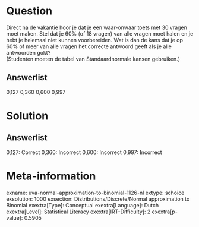 Question
========

Direct na de vakantie hoor je dat je een waar-onwaar toets met 30 vragen
moet maken. Stel dat je 60% (of 18 vragen) van alle vragen moet halen en
je hebt je helemaal niet kunnen voorbereiden. Wat is dan de kans dat je
op 60% of meer van alle vragen het correcte antwoord geeft als je alle
antwoorden gokt?\
(Studenten moeten de tabel van Standaardnormale kansen gebruiken.)\

Answerlist
----------

0,127
0,360
0,600
0,997

Solution
========

Answerlist
----------

0,127: Correct
0,360: Incorrect
0,600: Incorrect
0,997: Incorrect

Meta-information
================
exname: uva-normal-approximation-to-binomial-1126-nl
extype: schoice
exsolution: 1000
exsection: Distributions/Discrete/Normal approximation to Binomial
exextra[Type]: Conceptual
exextra[Language]: Dutch
exextra[Level]: Statistical Literacy
exextra[IRT-Difficulty]: 2
exextra[p-value]: 0.5905
